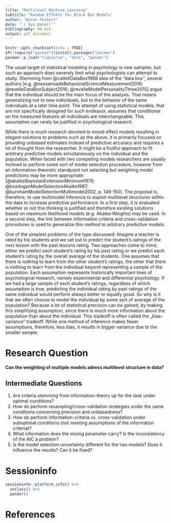 ```yaml
---
title: "Multilevel Machine Learning"
subtitle: "Random Effekts for Black Box Models"
author: "Aaron Peikert"
date: "`r Sys.Date()`"
bibliography: MA.bib
output: pdf_document
---
```


```r
knitr::opts_chunk$set(echo = TRUE)
if(!require("pacman"))install.packages("pacman")
pacman::p_load("tidyverse", "here", "pander")
```

The usual target of statistical modeling in psychology is new samples, but such an approach does severely limit what psychologists can attempt to study. Stemming from @cattellDataBox1988 idea of the "data box", several authors [e.g. @nesselroadeBehavioralScienceMeasurement2016; @revelleDataBoxSubject2016; @revelleModelPersonalityThree2015] argue that the individual should be the main focus of the analysis. That means generalizing not to new individuals, but to the behavior of the same individuals at a later time point. The attempt of using statistical models, that are not specifically designed for such endeavor, assumes that conditional on the measured features all individuals are interchangeable. This assumption can rarely be justified in psychological research.

While there is much research devoted to mixed effect models resulting in elegant solutions to problems such as the above, it is primarily focused on providing unbiased estimates instead of predictive accuracy and requires a lot of thought from the researcher. It might be a fruitful approach to fit arbitrary predictive models simultaneously on the individual and the population. When faced with two competing models researchers are usually inclined to perform some sort of model selection procedure, however from an information-theoretic standpoint not selecting but weighting model predictions may be more appropriate [@akaikeBayesianExtensionMinimum1979; @bozdoganModelSelectionAkaike1987; @burnhamModelSelectionMultimodel2002, p. 149-150]. The proposal is, therefore, to use multimodel inference to exploit multilevel structures within the data to increase predictive performance. In a first step, it is evaluated whether or not this thinking is justified and therefore existing solutions based on maximum likelihood models (e.g. Akaike‑Weights) may be used. In a second step, the link between information criteria and cross-validation procedures is used to generalize this method to arbitrary predictive models.

One of the simplest problems of the type discussed: Imagine a teacher is rated by his students and we set out to predict the student's ratings of the next lesson with the past lessons rating. Two approaches come to mind, either we predict each student's rating by his past rating or we predict each student's rating by the overall average of the students. One assumes that there is nothing to learn from the other student's ratings, the other that there is nothing to learn from the individual beyond representing a sample of the population. Each assumption represents historically important lines of psychological research, namely experimental and differential psychology. If we had a large sample of each student's ratings, regardless of which assumption is true, predicting the individual rating by past ratings of the same individual would perform always better or equally good. So why is it that we often choose to model the individual by some sort of average of the population? Because a lot of statistical precision can be gained, by making this simplifying assumption, since there is much more information about the population than about the individual. This tradeoff is often called the „bias-variance“ tradeoff. While one method of inference makes fewer assumptions, therefore, less bias, it results in bigger variance due to the smaller sample.

# Research Question

**Can the weighting of multiple models adress multilevel structure in data?**

## Intermediate Questions

1. Are criteria stemming from information-theory up for the task under optimal conditions?
2. How do perform resampling/cross-validation strategies under the same conditions concerning precision and unbiasedness?
3. How do perform information-criteria vs. cross-validation under suboptimal conditions (not meeting assumptions of the information criteria)?
4. What information does the mixing parameter carry? Is the inconsistency of the AIC a problem?
5. Is the model selection uncertainty different for the two models? Does it influence the results? Can it be fixed?

# Sessioninfo

```r
sessioninfo::platform_info() %>%
  unclass() %>% 
  pander()
```

# References
